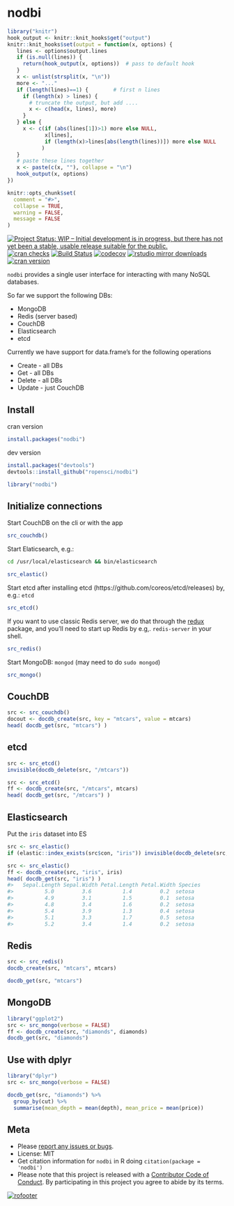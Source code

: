 nodbi
=====

```r
library("knitr")
hook_output <- knitr::knit_hooks$get("output")
knitr::knit_hooks$set(output = function(x, options) {
   lines <- options$output.lines
   if (is.null(lines)) {
     return(hook_output(x, options))  # pass to default hook
   }
   x <- unlist(strsplit(x, "\n"))
   more <- "..."
   if (length(lines)==1) {        # first n lines
     if (length(x) > lines) {
       # truncate the output, but add ....
       x <- c(head(x, lines), more)
     }
   } else {
     x <- c(if (abs(lines[1])>1) more else NULL,
            x[lines],
            if (length(x)>lines[abs(length(lines))]) more else NULL
           )
   }
   # paste these lines together
   x <- paste(c(x, ""), collapse = "\n")
   hook_output(x, options)
})

knitr::opts_chunk$set(
  comment = "#>",
  collapse = TRUE,
  warning = FALSE,
  message = FALSE
)
```

[![Project Status: WIP – Initial development is in progress, but there has not yet been a stable, usable release suitable for the public.](http://www.repostatus.org/badges/latest/wip.svg)](http://www.repostatus.org/#wip)
[![cran checks](https://cranchecks.info/badges/worst/nodbi)](https://cranchecks.info/pkgs/nodbi)
[![Build Status](https://travis-ci.org/ropensci/nodbi.svg)](https://travis-ci.org/ropensci/nodbi)
[![codecov](https://codecov.io/gh/ropensci/nodbi/branch/master/graph/badge.svg)](https://codecov.io/gh/ropensci/nodbi)
[![rstudio mirror downloads](http://cranlogs.r-pkg.org/badges/nodbi)](https://github.com/metacran/cranlogs.app)
[![cran version](https://www.r-pkg.org/badges/version/nodbi)](https://cran.r-project.org/package=nodbi)


`nodbi` provides a single user interface for interacting with many NoSQL databases.

So far we support the following DBs:

* MongoDB
* Redis (server based)
* CouchDB
* Elasticsearch
* etcd

Currently we have support for data.frame's for the following operations

* Create - all DBs
* Get - all DBs
* Delete - all DBs
* Update - just CouchDB

## Install

cran version

```r
install.packages("nodbi")
```

dev version

```r
install.packages("devtools")
devtools::install_github("ropensci/nodbi")
```

```r
library("nodbi")
```

## Initialize connections

Start CouchDB on the cli or with the app

```r
src_couchdb()
```

Start Elaticsearch, e.g.:

```sh
cd /usr/local/elasticsearch && bin/elasticsearch
```

```r
src_elastic()
```

Start etcd after installing etcd (https://github.com/coreos/etcd/releases) by, e.g.: `etcd`

```r
src_etcd()
```

If you want to use classic Redis server, we do that through the [redux][]
package, and you'll need to start up Redis by e.g,. `redis-server` in your shell.

```r
src_redis()
```

Start MongoDB: `mongod` (may need to do `sudo mongod`)

```r
src_mongo()
```

## CouchDB

```r
src <- src_couchdb()
docout <- docdb_create(src, key = "mtcars", value = mtcars)
head( docdb_get(src, "mtcars") )
```

## etcd

```r
src <- src_etcd()
invisible(docdb_delete(src, "/mtcars"))
```

```r
src <- src_etcd()
ff <- docdb_create(src, "/mtcars", mtcars)
head( docdb_get(src, "/mtcars") )
```

## Elasticsearch

Put the `iris` dataset into ES

```r
src <- src_elastic()
if (elastic::index_exists(src$con, "iris")) invisible(docdb_delete(src, "iris"))
```

```r
src <- src_elastic()
ff <- docdb_create(src, "iris", iris)
head( docdb_get(src, "iris") )
#>   Sepal.Length Sepal.Width Petal.Length Petal.Width Species
#>          5.0         3.6          1.4         0.2  setosa
#>          4.9         3.1          1.5         0.1  setosa
#>          4.8         3.4          1.6         0.2  setosa
#>          5.4         3.9          1.3         0.4  setosa
#>          5.1         3.3          1.7         0.5  setosa
#>          5.2         3.4          1.4         0.2  setosa
```

## Redis

```r
src <- src_redis()
docdb_create(src, "mtcars", mtcars)
```

```r
docdb_get(src, "mtcars")
```

## MongoDB

```r
library("ggplot2")
src <- src_mongo(verbose = FALSE)
ff <- docdb_create(src, "diamonds", diamonds)
docdb_get(src, "diamonds")
```

## Use with dplyr

```r
library("dplyr")
src <- src_mongo(verbose = FALSE)
```

```r
docdb_get(src, "diamonds") %>%
  group_by(cut) %>%
  summarise(mean_depth = mean(depth), mean_price = mean(price))
```

## Meta

* Please [report any issues or bugs](https://github.com/ropensci/nodbi/issues).
* License: MIT
* Get citation information for `nodbi` in R doing `citation(package = 'nodbi')`
* Please note that this project is released with a [Contributor Code of Conduct](CODE_OF_CONDUCT.md). By participating in this project you agree to abide by its terms.

[![rofooter](https://ropensci.org/public_images/github_footer.png)](https://ropensci.org)

[redux]: https://cran.r-project.org/package=redux

